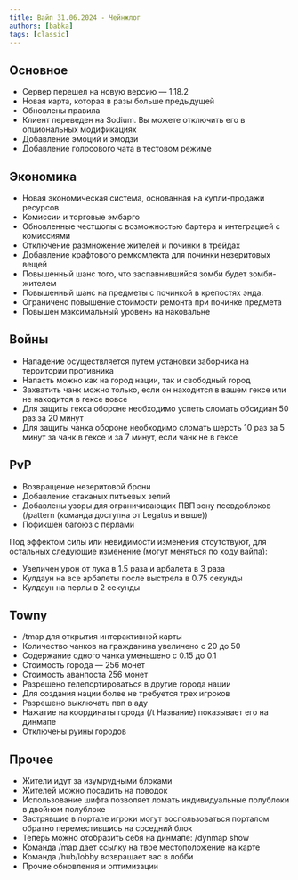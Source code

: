 ---
title: Вайп 31.06.2024 - Чейнжлог
authors: [babka]
tags: [classic]
---

## Основное

* Сервер перешел на новую версию — 1.18.2
* Новая карта, которая в разы больше предыдущей
* Обновлены правила
* Клиент переведен на Sodium. Вы можете отключить его в опциональных модификациях
* Добавление эмоций и эмодзи
* Добавление голосового чата в тестовом режиме

## Экономика

* Новая экономическая система, основанная на купли-продажи ресурсов
* Комиссии и торговые эмбарго
* Обновленные честшопы с возможностью бартера и интеграцией с комиссиями
* Отключение размножение жителей и починки в трейдах
* Добавление крафтового ремкомлекта для починки незеритовых вещей
* Повышенный шанс того, что заспавнившийся зомби будет зомби-жителем
* Повышенный шанс на предметы с починкой в крепостях энда.
* Ограничено повышение стоимости ремонта при починке предмета
* Повышен максимальный уровень на наковальне

## Войны

* Нападение осуществляется путем установки заборчика на территории противника
* Напасть можно как на город нации, так и свободный город
* Захватить чанк можно только, если он находится в вашем гексе или не находится в гексе вовсе
* Для защиты гекса обороне необходимо успеть сломать обсидиан 50 раз за 20 минут
* Для защиты чанка обороне необходимо сломать шерсть 10 раз за 5 минут за чанк в гексе и за 7 минут, если чанк не в гексе

## PvP

* Возвращение незеритовой брони
* Добавление стаканых питьевых зелий
* Добавлены узоры для ограничивающих ПВП зону псевдоблоков (/pattern (команда доступна от Legatus и выше))
* Пофикшен багоюз с перлами

Под эффектом силы или невидимости изменения отсутствуют, для остальных следующие изменение (могут меняться по ходу вайпа):

* Увеличен урон от лука в 1.5 раза и арбалета в 3 раза
* Кулдаун на все арбалеты после выстрела в 0.75 секунды
* Кулдаун на перлы в 2 секунды

## Towny

* /tmap для открытия интерактивной карты
* Количество чанков на гражданина увеличено с 20 до 50
* Содержание одного чанка уменьшено с 0.15 до 0.1
* Стоимость города — 256 монет
* Стоимость аванпоста 256 монет
* Разрешено телепортироваться в другие города нации
* Для создания нации более не требуется трех игроков
* Разрешено выключать пвп в аду
* Нажатие на координаты города (/t Название) показывает его на динмапе 
* Отключены руины городов

## Прочее

* Жители идут за изумрудными блоками
* Жителей можно посадить на поводок
* Использование шифта позволяет ломать индивидуальные полублоки в двойном полублоке
* Застрявшие в портале игроки могут воспользоваться порталом обратно переместившись на соседний блок
* Теперь можно отобразить себя на динмапе: /dynmap show
* Команда /map дает ссылку на твое местоположение на карте
* Команда /hub/lobby возвращает вас в лобби
* Прочие обновления и оптимизации
